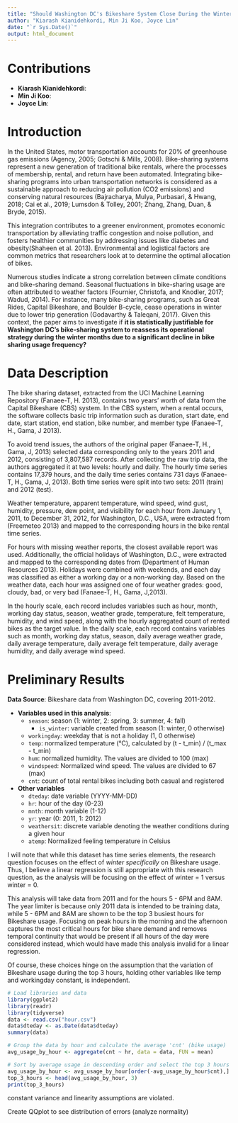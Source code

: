 ```yaml
---
title: "Should Washington DC's Bikeshare System Close During the Winter Months?"
author: "Kiarash Kianidehkordi, Min Ji Koo, Joyce Lin"
date: "`r Sys.Date()`"
output: html_document
---
```


# Contributions

- **Kiarash Kianidehkordi**:  
- **Min Ji Koo**:  
- **Joyce Lin**:  

# Introduction

In the United States, motor transportation accounts for 20% of greenhouse gas emissions (Agency, 2005; Gotschi & Mills, 2008). Bike-sharing systems represent a new generation of traditional bike rentals, where the processes of membership, rental, and return have been automated. Integrating bike-sharing programs into urban transportation networks is considered as a sustainable approach to reducing air pollution (CO2 emissions) and conserving natural resources (Bajracharya, Mulya, Purbasari, & Hwang, 2018; Cai et al., 2019; Lumsdon & Tolley, 2001; Zhang, Zhang, Duan, & Bryde, 2015).

This integration contributes to a greener environment, promotes economic transportation by alleviating traffic congestion and noise pollution, and fosters healthier communities by addressing issues like diabetes and obesity(Shaheen et al. 2013). Environmental and logistical factors are common metrics that researchers look at to determine the optimal allocation of bikes.

Numerous studies indicate a strong correlation between climate conditions and bike-sharing demand. Seasonal fluctuations in bike-sharing usage are often attributed to weather factors (Fournier, Christofa, and Knodler, 2017; Wadud, 2014). For instance, many bike-sharing programs, such as Great Rides, Capital Bikeshare, and Boulder B-cycle, cease operations in winter due to lower trip generation (Godavarthy & Taleqani, 2017). Given this context, the paper aims to investigate if **it is statistically justifiable for Washington DC’s bike-sharing system to reassess its operational strategy during the winter months due to a significant decline in bike sharing usage frequency?**

# Data Description

The bike sharing dataset, extracted from the UCI Machine Learning Repository (Fanaee-T, H. 2013), contains two years' worth of data from the Capital Bikeshare (CBS) system. In the CBS system, when a rental occurs, the software collects basic trip information such as duration, start date, end date, start station, end station, bike number, and member type (Fanaee-T, H., Gama, J 2013).

To avoid trend issues, the authors of the original paper (Fanaee-T, H., Gama, J, 2013) selected data corresponding only to the years 2011 and 2012, consisting of 3,807,587 records. After collecting the raw trip data, the authors aggregated it at two levels: hourly and daily. The hourly time series contains 17,379 hours, and the daily time series contains 731 days (Fanaee-T, H., Gama, J, 2013). Both time series were split into two sets: 2011 (train) and 2012 (test).

Weather temperature, apparent temperature, wind speed, wind gust, humidity, pressure, dew point, and visibility for each hour from January 1, 2011, to December 31, 2012, for Washington, D.C., USA, were extracted from (Freemeteo 2013) and mapped to the corresponding hours in the bike rental time series.

For hours with missing weather reports, the closest available report was used. Additionally, the official holidays of Washington, D.C., were extracted and mapped to the corresponding dates from (Department of Human Resources 2013). Holidays were combined with weekends, and each day was classified as either a working day or a non-working day. Based on the weather data, each hour was assigned one of four weather grades: good, cloudy, bad, or very bad (Fanaee-T, H., Gama, J,2013).

In the hourly scale, each record includes variables such as hour, month, working day status, season, weather grade, temperature, felt temperature, humidity, and wind speed, along with the hourly aggregated count of rented bikes as the target value. In the daily scale, each record contains variables such as month, working day status, season, daily average weather grade, daily average temperature, daily average felt temperature, daily average humidity, and daily average wind speed.

# Preliminary Results

**Data Source**: Bikeshare data from Washington DC, covering 2011-2012.

- **Variables used in this analysis**:
  - `season`: season (1: winter, 2: spring, 3: summer, 4: fall)
    - `is_winter`: variable created from season (1: winter, 0 otherwise)
  - `workingday`: weekday that is not a holiday (1, 0 otherwise)
  - `temp`: normalized temperature (°C), calculated by (t - t_min) / (t_max - t_min)
  - `hum`: normalized humidity. The values are divided to 100 (max)
  - `windspeed`: Normalized wind speed. The values are divided to 67 (max)
  - `cnt`: count of total rental bikes including both casual and registered

- **Other variables**
  - `dteday`: date variable (YYYY-MM-DD)
  - `hr`: hour of the day (0-23)
  - `mnth`: month variable (1-12)
  - `yr`: year (0: 2011, 1: 2012)
  - `weathersit`: discrete variable denoting the weather conditions during a given hour
  - `atemp`: Normalized feeling temperature in Celsius

I will note that while this dataset has time series elements, the research question focuses on the effect of *winter specifically* on Bikeshare usage.  Thus, I believe a linear regression is still appropriate with this research question, as the analysis will be focusing on the effect of winter = 1 versus winter = 0.

This analysis will take data from 2011 and for the hours 5 - 6PM and 8AM.  The year limiter is because only 2011 data is intended to be training data, while  5 - 6PM and 8AM are shown to be the top 3 busiest hours for Bikeshare usage.  Focusing on peak hours in the morning and the afternoon captures the most critical hours for bike share demand and removes temporal continuity that would be present if all hours of the day were considered instead, which would have made this analysis invalid for a linear regression.

Of course, these choices hinge on the assumption that the variation of Bikeshare usage during the top 3 hours, holding other variables like temp and workingday constant, is independent.

```r
# Load libraries and data
library(ggplot2)
library(readr)
library(tidyverse)
data <- read.csv("hour.csv")
data$dteday <- as.Date(data$dteday)
summary(data)
```
```r
# Group the data by hour and calculate the average 'cnt' (bike usage)
avg_usage_by_hour <- aggregate(cnt ~ hr, data = data, FUN = mean)

# Sort by average usage in descending order and select the top 3 hours with the highest average usage
avg_usage_by_hour <- avg_usage_by_hour[order(-avg_usage_by_hour$cnt),]
top_3_hours <- head(avg_usage_by_hour, 3)
print(top_3_hours)
```


constant variance and linearity assumptions are violated.

Create QQplot to see distribution of errors (analyze normality)






